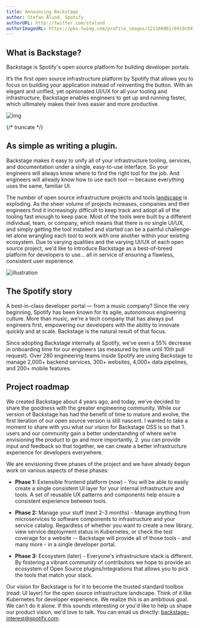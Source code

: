 ```yaml
---
title: Announcing Backstage
author: Stefan Ålund, Spotify
authorURL: http://twitter.com/stalund
authorImageURL: https://pbs.twimg.com/profile_images/121166861/6919c047c0d0edaace78c3009b28e917-user-full-200-130.generated_400x400.jpg
---
```


## What is Backstage?

Backstage is Spotify's open source platform for building developer portals.

It’s the first open source infrastructure platform by Spotify that allows you to focus on building your application instead of reinventing the button. With an elegant and unified, yet opinionated UI/UX for all your tooling and infrastructure, Backstage enables engineers to get up and running faster, which ultimately makes their lives easier and more productive.

![img](assets/blog_1.png)

{/* truncate */}

## As simple as writing a plugin.

Backstage makes it easy to unify all of your infrastructure tooling, services, and documentation under a single, easy-to-use interface. So your engineers will always know where to find the right tool for the job. And engineers will already know how to use each tool — because everything uses the same, familiar UI.

The number of open source infrastructure projects and tools [landscape](https://landscape.cncf.io/) is exploding. As the sheer volume of projects increases, companies and their engineers find it increasingly difficult to keep track and adopt all of the tooling fast enough to keep pace. Most of the tools were built by a different individual, team, or company, which means that there is no single UI/UX, and simply getting the tool installed and started can be a painful challenge- let alone wrangling each tool to work with one another within your existing ecosystem. Due to varying qualities and the varying UI/UX of each open source project, we'd like to introduce Backstage as a best-of-breed platform for developers to use... all in service of ensuring a flawless, consistent user experience.

![illustration](assets/illustration.svg)

## The Spotify story

A best-in-class developer portal — from a music company? Since the very beginning, Spotify has been known for its agile, autonomous engineering culture. More than music, we’re a tech company that has always put engineers first, empowering our developers with the ability to innovate quickly and at scale. Backstage is the natural result of that focus.

Since adopting Backstage internally at Spotify, we’ve seen a 55% decrease in onboarding time for our engineers (as measured by time until 10th pull request). Over 280 engineering teams inside Spotify are using Backstage to manage 2,000+ backend services, 300+ websites, 4,000+ data pipelines, and 200+ mobile features.

## Project roadmap

We created Backstage about 4 years ago, and today, we’ve decided to share the goodness with the greater engineering community. While our version of Backstage has had the benefit of time to mature and evolve, the first iteration of our open source version is still nascent. I wanted to take a moment to share with you what our vision for Backstage OSS is so that 1. users and our community gain a better understanding of where we’re envisioning the product to go and more importantly, 2. you can provide input and feedback so that together, we can create a better infrastructure experience for developers everywhere.

We are envisioning three phases of the project and we have already begun work on various aspects of these phases:

- **Phase 1:** Extensible frontend platform (now) - You will be able to easily create a single consistent UI layer for your internal infrastructure and tools. A set of reusable UX patterns and components help ensure a consistent experience between tools.

- **Phase 2:** Manage your stuff (next 2-3 months) - Manage anything from microservices to software components to infrastructure and your service catalog. Regardless of whether you want to create a new library, view service deployment status in Kubernetes, or check the test coverage for a website -- Backstage will provide all of those tools - and many more - in a single developer portal.

- **Phase 3:** Ecosystem (later) - Everyone's infrastructure stack is different. By fostering a vibrant community of contributors we hope to provide an ecosystem of Open Source plugins/integrations that allows you to pick the tools that match your stack.

Our vision for Backstage is for it to become the trusted standard toolbox (read: UI layer) for the open source infrastructure landscape. Think of it like Kubernetes for developer experience. We realize this is an ambitious goal. We can’t do it alone. If this sounds interesting or you'd like to help us shape our product vision, we'd love to talk. You can email us directly: [backstage-interest@spotify.com](mailto:backstage-interest@spotify.com).
